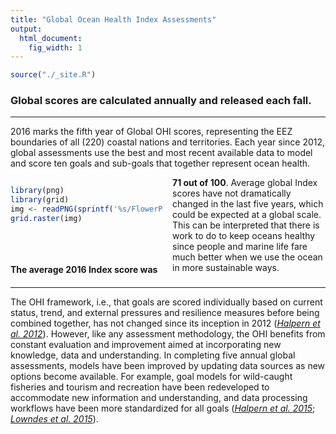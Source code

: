 ```yaml
---
title: "Global Ocean Health Index Assessments"
output:
  html_document:
    fig_width: 1
---
```


```r
source("./_site.R")
```

<!---From http://stackoverflow.com/questions/31753897/2-column-section-in-r-markdown:
Put in your css file or directly in rmarkdown--->

<style>
  .col2 {
    columns: 2 200px;         /* number of columns and width in pixels*/
    -webkit-columns: 2 200px; /* chrome, safari */
    -moz-columns: 2 200px;    /* firefox */
  }
  .col3 {
    columns: 3 100px;
    -webkit-columns: 3 100px;
    -moz-columns: 3 100px;
  }
</style>

### Global scores are calculated annually and released each fall.

----

2016 marks the fifth year of Global OHI scores, representing the EEZ boundaries of all (220) coastal nations and territories. Each year since 2012, global assessments use the best and most recent available data to model and score ten goals and sub-goals that together represent ocean health. 


<!---![](`r sprintf('%s/FlowerPlots/flower_GLOBAL_2016.png', dir_figs)`)
<figure>
<p align = 'center'>
<img src="`r sprintf('%s/FlowerPlots/flower_GLOBAL_2016.png', dir_figs)`" height="100px" />
</figure>
--->

<div class="col2">
```r
library(png)
library(grid)
img <- readPNG(sprintf('%s/FlowerPlots/flower_GLOBAL_2016.png', dir_figs))
grid.raster(img)
```
<br>
<br>
<br>
**The average 2016 Index score was 71 out of 100**. Average global Index scores have not dramatically changed in the last five years, which could be expected at a global scale. This can be interpreted that there is work to do to keep oceans healthy since people and marine life fare much better when we use the ocean in more sustainable ways.
</div>

<!---
Although the average global Index score did not dramatically change over time, many individual regions had large increases or decreases in their Index score. Additionally, several goals did have fairly large overall changes, with the Lasting Special Places subgoal increasing on average 0.5 points per year due to the creation of marine protected areas.  
--->


----

The OHI framework, i.e., that goals are scored individually based on current status, trend, and external pressures and resilience measures before being combined together, has not changed since its inception in 2012 ([*Halpern et al. 2012*](http://www.nature.com/nature/journal/v488/n7413/full/nature11397.html)). However, like any assessment methodology, the OHI benefits from constant evaluation and improvement aimed at incorporating new knowledge, data and understanding. In completing five annual global assessments, models have been improved by updating data sources as new options become available. For example, goal models for wild-caught fisheries and tourism and recreation have been redeveloped to accommodate new information and understanding, and data processing workflows have been more standardized for all goals ([*Halpern et al. 2015*](http://journals.plos.org/plosone/article?id=10.1371/journal.pone.0117863); [*Lowndes et al. 2015*](https://peerj.com/articles/1503)).


<!--- TODO:
Show a static map of 2016 scores instead of the regions. 

Explore more on the Data Explorer page
Download on the download page...
--->

